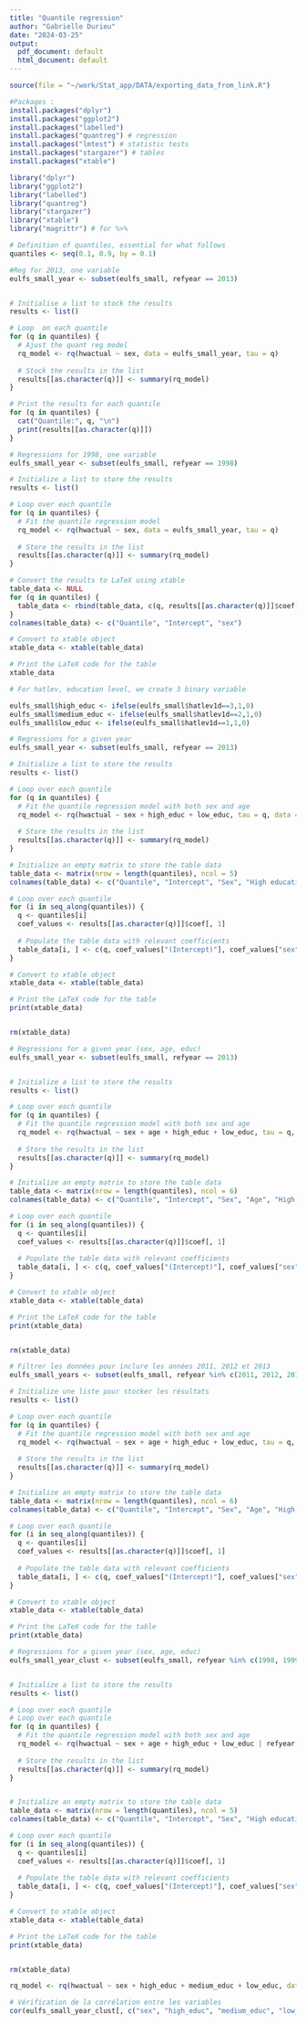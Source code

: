 ```yaml
---
title: "Quantile regression"
author: "Gabrielle Durieu"
date: "2024-03-25"
output:
  pdf_document: default
  html_document: default
---
```



```r
source(file = "~/work/Stat_app/DATA/exporting_data_from_link.R")
```

```r
#Packages :
install.packages("dplyr")
install.packages("ggplot2")
install.packages("labelled")
install.packages("quantreg") # regression
install.packages("lmtest") # statistic tests
install.packages("stargazer") # tables
install.packages("xtable")

library("dplyr")
library("ggplot2")
library("labelled")
library("quantreg")
library("stargazer")
library("xtable")
library("magrittr") # for %>%

```


```r
# Definition of quantiles, essential for what follows
quantiles <- seq(0.1, 0.9, by = 0.1)
```


```r
#Reg for 2013, one variable
eulfs_small_year <- subset(eulfs_small, refyear == 2013)


# Initialise a list to stock the results
results <- list()

# Loop  on each quantile
for (q in quantiles) {
  # Ajust the quant reg model
  rq_model <- rq(hwactual ~ sex, data = eulfs_small_year, tau = q)
  
  # Stock the results in the list
  results[[as.character(q)]] <- summary(rq_model)
}

# Print the results for each quantile
for (q in quantiles) {
  cat("Quantile:", q, "\n")
  print(results[[as.character(q)]])
}

```


```r
# Regressions for 1998, one variable
eulfs_small_year <- subset(eulfs_small, refyear == 1998)

# Initialize a list to store the results
results <- list()

# Loop over each quantile
for (q in quantiles) {
  # Fit the quantile regression model
  rq_model <- rq(hwactual ~ sex, data = eulfs_small_year, tau = q)
  
  # Store the results in the list
  results[[as.character(q)]] <- summary(rq_model)
}

# Convert the results to LaTeX using xtable
table_data <- NULL
for (q in quantiles) {
  table_data <- rbind(table_data, c(q, results[[as.character(q)]]$coef[,1]))
}
colnames(table_data) <- c("Quantile", "Intercept", "sex")

# Convert to xtable object
xtable_data <- xtable(table_data)

# Print the LaTeX code for the table
xtable_data

```



```r
# For hatlev, education level, we create 3 binary variable

eulfs_small$high_educ <- ifelse(eulfs_small$hatlev1d==3,1,0)
eulfs_small$medium_educ <- ifelse(eulfs_small$hatlev1d==2,1,0)
eulfs_small$low_educ <- ifelse(eulfs_small$hatlev1d==1,1,0)

```


```r
# Regressions for a given year
eulfs_small_year <- subset(eulfs_small, refyear == 2013)

# Initialize a list to store the results
results <- list()

# Loop over each quantile
for (q in quantiles) {
  # Fit the quantile regression model with both sex and age
  rq_model <- rq(hwactual ~ sex + high_educ + low_educ, tau = q, data = eulfs_small_year, model = TRUE)
  
  # Store the results in the list
  results[[as.character(q)]] <- summary(rq_model)
}

# Initialize an empty matrix to store the table data
table_data <- matrix(nrow = length(quantiles), ncol = 5)
colnames(table_data) <- c("Quantile", "Intercept", "Sex", "High education", "Low education")

# Loop over each quantile
for (i in seq_along(quantiles)) {
  q <- quantiles[i]
  coef_values <- results[[as.character(q)]]$coef[, 1]
  
  # Populate the table data with relevant coefficients
  table_data[i, ] <- c(q, coef_values["(Intercept)"], coef_values["sex"], coef_values["high_educ"], coef_values["low_educ"])
}

# Convert to xtable object
xtable_data <- xtable(table_data)

# Print the LaTeX code for the table
print(xtable_data)


rm(xtable_data)
```


```r
# Regressions for a given year (sex, age, educ)
eulfs_small_year <- subset(eulfs_small, refyear == 2013)


# Initialize a list to store the results
results <- list()

# Loop over each quantile
for (q in quantiles) {
  # Fit the quantile regression model with both sex and age
  rq_model <- rq(hwactual ~ sex + age + high_educ + low_educ, tau = q, data = eulfs_small_year, model = TRUE)
  
  # Store the results in the list
  results[[as.character(q)]] <- summary(rq_model)
}

# Initialize an empty matrix to store the table data
table_data <- matrix(nrow = length(quantiles), ncol = 6)
colnames(table_data) <- c("Quantile", "Intercept", "Sex", "Age", "High education", "Low education")

# Loop over each quantile
for (i in seq_along(quantiles)) {
  q <- quantiles[i]
  coef_values <- results[[as.character(q)]]$coef[, 1]
  
  # Populate the table data with relevant coefficients
  table_data[i, ] <- c(q, coef_values["(Intercept)"], coef_values["sex"], coef_values["age"], coef_values["high_educ"], coef_values["low_educ"])
}

# Convert to xtable object
xtable_data <- xtable(table_data)

# Print the LaTeX code for the table
print(xtable_data)


rm(xtable_data)
```

```r
# Filtrer les données pour inclure les années 2011, 2012 et 2013
eulfs_small_years <- subset(eulfs_small, refyear %in% c(2011, 2012, 2013))

# Initialize une liste pour stocker les résultats
results <- list()

# Loop over each quantile
for (q in quantiles) {
  # Fit the quantile regression model with both sex and age
  rq_model <- rq(hwactual ~ sex + age + high_educ + low_educ, tau = q, data = eulfs_small_years, model = TRUE)
  
  # Store the results in the list
  results[[as.character(q)]] <- summary(rq_model)
}

# Initialize an empty matrix to store the table data
table_data <- matrix(nrow = length(quantiles), ncol = 6)
colnames(table_data) <- c("Quantile", "Intercept", "Sex", "Age", "High education", "Low education")

# Loop over each quantile
for (i in seq_along(quantiles)) {
  q <- quantiles[i]
  coef_values <- results[[as.character(q)]]$coef[, 1]
  
  # Populate the table data with relevant coefficients
  table_data[i, ] <- c(q, coef_values["(Intercept)"], coef_values["sex"], coef_values["age"], coef_values["high_educ"], coef_values["low_educ"])
}

# Convert to xtable object
xtable_data <- xtable(table_data)

# Print the LaTeX code for the table
print(xtable_data)

```



```r
# Regressions for a given year (sex, age, educ)
eulfs_small_year_clust <- subset(eulfs_small, refyear %in% c(1998, 1999, 2000))


# Initialize a list to store the results
results <- list()

# Loop over each quantile
# Loop over each quantile
for (q in quantiles) {
  # Fit the quantile regression model with both sex and age
  rq_model <- rq(hwactual ~ sex + age + high_educ + low_educ | refyear, tau = q, data = eulfs_small_years, model = TRUE, method = "br")
  
  # Store the results in the list
  results[[as.character(q)]] <- summary(rq_model)
}


# Initialize an empty matrix to store the table data
table_data <- matrix(nrow = length(quantiles), ncol = 5)
colnames(table_data) <- c("Quantile", "Intercept", "Sex", "High education", "Low education")

# Loop over each quantile
for (i in seq_along(quantiles)) {
  q <- quantiles[i]
  coef_values <- results[[as.character(q)]]$coef[, 1]
  
  # Populate the table data with relevant coefficients
  table_data[i, ] <- c(q, coef_values["(Intercept)"], coef_values["sex"], coef_values["high_educ"], coef_values["low_educ"])
}

# Convert to xtable object
xtable_data <- xtable(table_data)

# Print the LaTeX code for the table
print(xtable_data)


rm(xtable_data)
```


```r
rq_model <- rq(hwactual ~ sex + high_educ + medium_educ + low_educ, data = eulfs_small_year, tau = 0.5)

# Vérification de la corrélation entre les variables
cor(eulfs_small_year_clust[, c("sex", "high_educ", "medium_educ", "low_educ", "age")])

```




